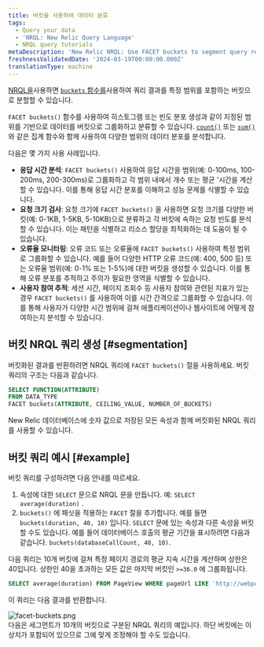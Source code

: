 ```yaml
---
title: 버킷을 사용하여 데이터 분류
tags:
  - Query your data
  - 'NRQL: New Relic Query Language'
  - NRQL query tutorials
metaDescription: 'New Relic NRQL: Use FACET buckets to segment query results into groups based on numerical values, then grouped into buckets that cover a range.'
freshnessValidatedDate: '2024-03-19T00:00:00.000Z'
translationType: machine
---
```


[NRQL을](/docs/query-data/nrql-new-relic-query-language/getting-started/introduction-nrql)사용하면 [`buckets` 함수를](/docs/query-your-data/nrql-new-relic-query-language/get-started/nrql-syntax-clauses-functions/#func-buckets)사용하여 쿼리 결과를 특정 범위를 포함하는 버킷으로 분할할 수 있습니다.

`FACET buckets()` 함수를 사용하여 히스토그램 또는 빈도 분포 생성과 같이 지정된 범위를 기반으로 데이터를 버킷으로 그룹화하고 분류할 수 있습니다. [`count()`](/docs/query-your-data/nrql-new-relic-query-language/get-started/nrql-syntax-clauses-functions/#func-count) 또는 [`sum()`](/docs/query-your-data/nrql-new-relic-query-language/get-started/nrql-syntax-clauses-functions/#func-sum) 와 같은 집계 함수와 함께 사용하여 다양한 범위의 데이터 분포를 분석합니다.

다음은 몇 가지 사용 사례입니다.

* **응답 시간 분석**: `FACET buckets()` 사용하여 응답 시간을 범위(예: 0-100ms, 100-200ms, 200-300ms)로 그룹화하고 각 범위 내에서 개수 또는 평균 &apos;시간을 계산할 수 있습니다. 이를 통해 응답 시간 분포를 이해하고 성능 문제를 식별할 수 있습니다.
* **요청 크기 검사**: 요청 크기에 `FACET buckets()` 을 사용하면 요청 크기를 다양한 버킷(예: 0-1KB, 1-5KB, 5-10KB)으로 분류하고 각 버킷에 속하는 요청 빈도를 분석할 수 있습니다. 이는 패턴을 식별하고 리소스 할당을 최적화하는 데 도움이 될 수 있습니다.
* **오류율 모니터링**: 오류 코드 또는 오류율에 `FACET buckets()` 사용하여 특정 범위로 그룹화할 수 있습니다. 예를 들어 다양한 HTTP 오류 코드(예: 400, 500 등) 또는 오류율 범위(예: 0-1% 또는 1-5%)에 대한 버킷을 생성할 수 있습니다. 이를 통해 오류 분포를 추적하고 주의가 필요한 영역을 식별할 수 있습니다.
* **사용자 참여 추적**: 세션 시간, 페이지 조회수 등 사용자 참여와 관련된 지표가 있는 경우 `FACET buckets()` 를 사용하여 이를 시간 간격으로 그룹화할 수 있습니다. 이를 통해 사용자가 다양한 시간 범위에 걸쳐 애플리케이션이나 웹사이트에 어떻게 참여하는지 분석할 수 있습니다.

## 버킷 NRQL 쿼리 생성 [#segmentation]

버킷화된 결과를 반환하려면 NRQL 쿼리에 `FACET buckets()` 절을 사용하세요. 버킷 쿼리의 구조는 다음과 같습니다.

```sql
SELECT FUNCTION(ATTRIBUTE) 
FROM DATA_TYPE 
FACET buckets(ATTRIBUTE, CEILING_VALUE, NUMBER_OF_BUCKETS)
```

New Relic 데이터베이스에 숫자 값으로 저장된 모든 속성과 함께 버킷화된 NRQL 쿼리를 사용할 수 있습니다.

## 버킷 쿼리 예시 [#example]

버킷 쿼리를 구성하려면 다음 안내를 따르세요.

1. 속성에 대한 `SELECT` 문으로 NRQL 문을 만듭니다. 예: `SELECT average(duration)` .
2. `buckets()` 에 패싯을 적용하는 `FACET` 절을 추가합니다. 예를 들면 `buckets(duration, 40, 10)` 입니다. `SELECT` 문에 있는 속성과 다른 속성을 버킷할 수도 있습니다. 예를 들어 데이터베이스 호출의 평균 기간을 표시하려면 다음과 같습니다. `buckets(databaseCallCount, 40, 10)`.

다음 쿼리는 10개 버킷에 걸쳐 특정 페이지 경로의 평균 지속 시간을 계산하며 상한은 40입니다. 상한인 40을 초과하는 모든 값은 마지막 버킷인 `>=36.0` 에 그룹화됩니다.

```sql
SELECT average(duration) FROM PageView WHERE pageUrl LIKE 'http://webportal.telco%' SINCE 1 week ago FACET buckets(duration, 40, 10)
```

이 쿼리는 다음 결과를 반환합니다.

<img title="facet-buckets.png" alt="facet-buckets.png" src="/images/queries-nrql_screenshot-full_facet-by-buckets-NRQL-query-builder.webp" />

<figcaption>
  다음은 세그먼트가 10개의 버킷으로 구분된 NRQL 쿼리의 예입니다. 하단 버킷에는 이상치가 포함되어 있으므로 그에 맞게 조정해야 할 수도 있습니다.
</figcaption>
